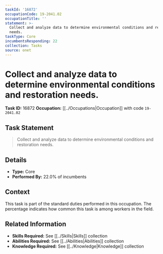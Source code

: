 ```yaml
---
taskId: '16872'
occupationCode: 19-2041.02
occupationTitle: ''
statement: >-
  Collect and analyze data to determine environmental conditions and restoration
  needs.
taskType: Core
incumbentsResponding: 22
collection: Tasks
source: onet
---
```

# Collect and analyze data to determine environmental conditions and restoration needs.

**Task ID:** 16872
**Occupation:** [[../Occupations|Occupation]] with code `19-2041.02`

## Task Statement

> Collect and analyze data to determine environmental conditions and restoration needs.

## Details

- **Type:** Core
- **Performed By:** 22.0% of incumbents

## Context

This task is part of the standard duties performed in this occupation. The percentage indicates how common this task is among workers in the field.

## Related Information

- **Skills Required:** See [[../Skills|Skills]] collection
- **Abilities Required:** See [[../Abilities|Abilities]] collection
- **Knowledge Required:** See [[../Knowledge|Knowledge]] collection
